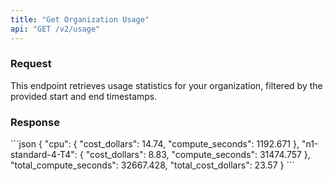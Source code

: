 ```yaml
---
title: "Get Organization Usage"
api: "GET /v2/usage"
---
```


### Request

This endpoint retrieves usage statistics for your organization, filtered by the provided start and end timestamps.

<Snippet file="usage_parameters.mdx" />

### Response

<ResponseExample>
```json
{
  "cpu": {
    "cost_dollars": 14.74,
    "compute_seconds": 1192.671
  },
  "n1-standard-4-T4": {
    "cost_dollars": 8.83,
    "compute_seconds": 31474.757
  },
  "total_compute_seconds": 32667.428,
  "total_cost_dollars": 23.57
}
```
</ResponseExample>
